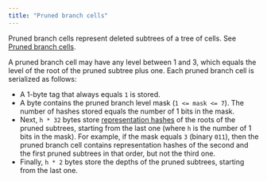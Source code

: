 ```yaml
---
title: "Pruned branch cells"
---
```


Pruned branch cells represent deleted subtrees of a tree of cells. See [Pruned branch cells](../../ton/cells/prunned-branch-cells).

A pruned branch cell may have any level between 1 and 3, which equals the level of the root of the pruned subtree plus one.
Each pruned branch cell is serialized as follows:

- A 1-byte tag that always equals `1` is stored.
- A byte contains the pruned branch level mask (`1 <= mask <= 7`). The number of hashes stored equals the number of 1 bits in the mask.
- Next, `h * 32` bytes store [representation hashes](tvm/serialization/cells#standard-cell-representation-and-its-hash) of the roots of the pruned subtrees, starting from the last one (where `h` is the number of 1 bits in the mask). For example, if the mask equals `3` (binary `011`), then the pruned branch cell contains representation hashes of the second and the first pruned subtrees in that order, but not the third one.
- Finally, `h * 2` bytes store the depths of the pruned subtrees, starting from the last one.
